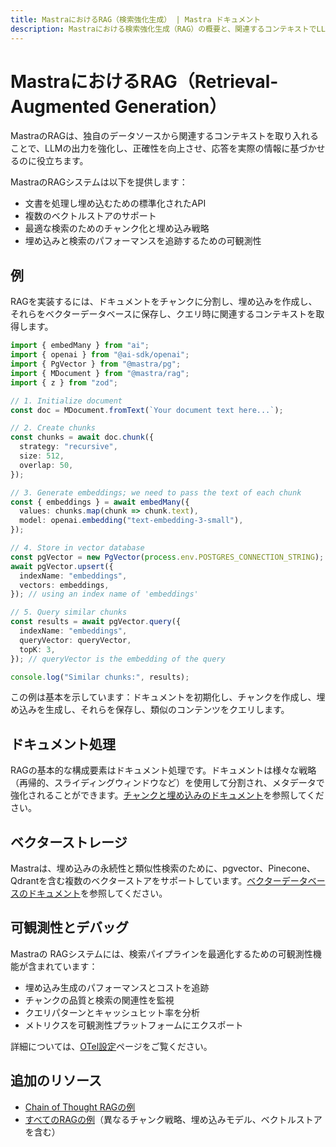 ```yaml
---
title: MastraにおけるRAG（検索強化生成） | Mastra ドキュメント
description: Mastraにおける検索強化生成（RAG）の概要と、関連するコンテキストでLLMの出力を強化するための機能を詳述します。
---
```


# MastraにおけるRAG（Retrieval-Augmented Generation）

MastraのRAGは、独自のデータソースから関連するコンテキストを取り入れることで、LLMの出力を強化し、正確性を向上させ、応答を実際の情報に基づかせるのに役立ちます。

MastraのRAGシステムは以下を提供します：

- 文書を処理し埋め込むための標準化されたAPI
- 複数のベクトルストアのサポート
- 最適な検索のためのチャンク化と埋め込み戦略
- 埋め込みと検索のパフォーマンスを追跡するための可観測性

## 例

RAGを実装するには、ドキュメントをチャンクに分割し、埋め込みを作成し、それらをベクターデータベースに保存し、クエリ時に関連するコンテキストを取得します。

```ts showLineNumbers copy
import { embedMany } from "ai";
import { openai } from "@ai-sdk/openai";
import { PgVector } from "@mastra/pg";
import { MDocument } from "@mastra/rag";
import { z } from "zod";

// 1. Initialize document
const doc = MDocument.fromText(`Your document text here...`);

// 2. Create chunks
const chunks = await doc.chunk({
  strategy: "recursive",
  size: 512,
  overlap: 50,
});

// 3. Generate embeddings; we need to pass the text of each chunk
const { embeddings } = await embedMany({
  values: chunks.map(chunk => chunk.text),
  model: openai.embedding("text-embedding-3-small"),
});

// 4. Store in vector database
const pgVector = new PgVector(process.env.POSTGRES_CONNECTION_STRING);
await pgVector.upsert({
  indexName: "embeddings",
  vectors: embeddings,
}); // using an index name of 'embeddings'

// 5. Query similar chunks
const results = await pgVector.query({
  indexName: "embeddings",
  queryVector: queryVector,
  topK: 3,
}); // queryVector is the embedding of the query

console.log("Similar chunks:", results);
```

この例は基本を示しています：ドキュメントを初期化し、チャンクを作成し、埋め込みを生成し、それらを保存し、類似のコンテンツをクエリします。

## ドキュメント処理

RAGの基本的な構成要素はドキュメント処理です。ドキュメントは様々な戦略（再帰的、スライディングウィンドウなど）を使用して分割され、メタデータで強化されることができます。[チャンクと埋め込みのドキュメント](./chunking-and-embedding.mdx)を参照してください。

## ベクターストレージ

Mastraは、埋め込みの永続性と類似性検索のために、pgvector、Pinecone、Qdrantを含む複数のベクターストアをサポートしています。[ベクターデータベースのドキュメント](./vector-databases.mdx)を参照してください。

## 可観測性とデバッグ

Mastraの RAGシステムには、検索パイプラインを最適化するための可観測性機能が含まれています：

- 埋め込み生成のパフォーマンスとコストを追跡
- チャンクの品質と検索の関連性を監視
- クエリパターンとキャッシュヒット率を分析
- メトリクスを可観測性プラットフォームにエクスポート

詳細については、[OTel設定](../../reference/observability/otel-config.mdx)ページをご覧ください。

## 追加のリソース

- [Chain of Thought RAGの例](../../examples/rag/usage/cot-rag.mdx)
- [すべてのRAGの例](../../examples/)（異なるチャンク戦略、埋め込みモデル、ベクトルストアを含む）
